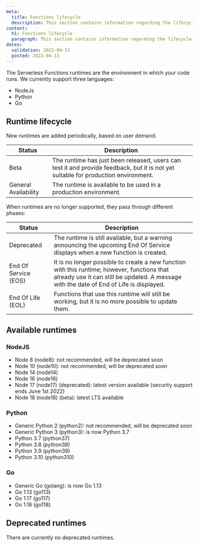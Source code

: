 ```yaml
---
meta:
  title: Functions lifecycle
  description: This section contains information regarding the lifecycle of Serverless Functions.
content:
  h1: Functions lifecycle
  paragraph: This section contains information regarding the lifecycle of Serverless Functions.
dates:
  validation: 2022-04-13
  posted: 2022-04-13
---
```


The Serverless Functions runtimes are the environment in which your code runs.
We currently support three languages:
* NodeJs
* Python
* Go

## Runtime lifecycle

New runtimes are added periodically, based on user demand.

| Status               | Description                                                                                                                        |
|----------------------|------------------------------------------------------------------------------------------------------------------------------------|
| Beta                 | The runtime has just been released, users can test it and provide feedback, but it is not yet suitable for production environment. |
| General Availability | The runtime is available to be used in a production environment.                                                                   |

When runtimes are no longer supported, they pass through different phases:

| Status               | Description                                                                                                                                                                            |
|----------------------|----------------------------------------------------------------------------------------------------------------------------------------------------------------------------------------|
| Deprecated           | The runtime is still available, but a warning announcing the upcoming End Of Service displays when a new function is created.                                                          |
| End Of Service (EOS) | It is no longer possible to create a new function with this runtime; however, functions that already use it can still be updated. A message with the date of End of Life is displayed. |
| End Of Life (EOL)    | Functions that use this runtime will still be working, but it is no more possible to update them.                                                                                      |

## Available runtimes

### NodeJS
* Node 8 (node8): not recommended, will be deprecated soon
* Node 10 (node10): not recommended, will be deprecated soon
* Node 14 (node14)
* Node 16 (node16)
* Node 17 (node17) (deprecated): latest version available (security support ends June 1st 2022)
* Node 18 (node18) (beta): latest LTS available

### Python
* Generic Python 2 (python2): not recommended, will be deprecated soon
* Generic Python 3 (python3): is now Python 3.7
* Python 3.7 (python37)
* Python 3.8 (python38)
* Python 3.9 (python39)
* Python 3.10 (python310)

### Go
* Generic Go (golang): is now Go 1.13
* Go 1.13 (go113)
* Go 1.17 (go117)
* Go 1.18 (go118)

## Deprecated runtimes

There are currently no deprecated runtimes.
